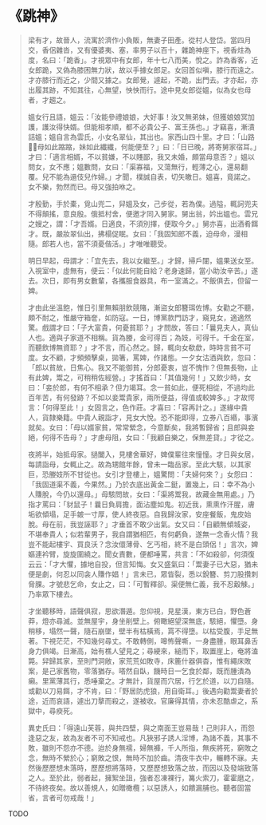 # 《跳神》

> 梁有才，故晉人，流寓於濟作小負販，無妻子田產。從村人登岱。當四月交，香侶雜沓，又有優婆夷、塞，率男子以百十，雜跪神座下，視香炷為度，名曰：「跪香」。才視眾中有女郎，年十七八而美，悅之。詐為香客，近女郎跪，又偽為膝困無力狀，故以手據女郎足。女回首似嗔，膝行而遠之。才亦膝行而近之，少間又據之。女郎覺，遽起，不跪，出門去。才亦起，亦出履其跡，不知其往，心無望，怏怏而行。途中見女郎從媼，似為女也母者，才趨之。
>
> 媼女行且語，媼云：「汝能參禮娘娘，大好事！汝又無弟妹，但獲娘娘冥加護，護汝得快婿。但能相孝順，都不必貴公子、富王孫也。」才竊喜，漸漬詰媼；媼自言為雲氏，小女名翠仙，其出也。家西山四十里。才曰：「山路，母如此蹜蹜，妹如此纖纖，何能便至？」曰：「日已晚，將寄舅家宿耳。」才曰：「適言相婿，不以貧嫌，不以賤鄙，我又未婚，頗當母意否？」媼以問女，女不應；媼數問，女曰：「渠寡福，又蕩無行，輕薄之心，還易翻覆。兒不能為遢伎兒作婦。」才聞，樸誠自表，切矢皦日。媼喜，竟諾之。女不樂，勃然而已。母又強拍咻之。
>
> 才殷勤，手於橐，覓山兜二，舁媼及女，己步從，若為僕。過隘，輒訶兜夫不得顛搖，意良殷。俄抵村舍，便邀才同入舅家。舅出翁，妗出媼也。雲兄之嫂之，謂：「才吾婿。日適良，不須別擇，便取今夕。」舅亦喜，出酒肴餌才。既，嚴妝翠仙出，拂榻促眠。女曰：「我固知郎不義，迫母命，漫相隨。郎若人也，當不須憂偕活。」才唯唯聽受。
>
> 明日早起，母謂才：「宜先去，我以女繼至。」才歸，掃戶闥，媼果送女至。入視室中，虛無有，便云：「似此何能自給？老身速歸，當小助汝辛苦。」遂去。次日，即有男女數輩，各攜服食器具，布一室滿之。不飯俱去，但留一婢。
>
> 才由此坐溫飽，惟日引里無賴朋飲競賭，漸盜女郎簪珥佐博。女勸之不聽，頗不耐之，惟嚴守箱奩，如防寇。一日，博黨款門訪才，窺見女，適適然驚。戲謂才曰：「子大富貴，何憂貧耶？」才問故，答曰：「曩見夫人，真仙人也。適與子家道不相稱。貨為媵，金可得百；為妓，可得千。千金在室，而聽飲博無資耶？」才不言，而心然之。歸，輒向女欷歔，時時言貧不可度。女不顧，才頻頻擊桌，拋箸，罵婢，作諸態。一夕女沽酒與飲，忽曰：「郎以貧故，日焦心。我又不能御貧，分郎憂衷，豈不愧怍？但無長物，止有此婢，鬻之，可稍稍佐經營。」才搖首曰：「其值幾何！」又飲少時，女曰：「妾於郎，有何不相承？但力竭耳。念一貧如此，便死相從，不過均此百年苦，有何發跡？不如以妾鬻貴家，兩所便益，得值或較婢多。」才故愕言：「何得至此！」女固言之，色作莊。才喜曰：「容再計之。」遂緣中貴人，貨隸樂籍。中貴人親詣才，見女大悅。恐不能即得，立券八百緡，事濱就矣。女曰：「母以婿家貧，常常縈念，今意斷矣，我將暫歸省；且郎與妾絕，何得不告母？」才慮母阻，女曰：「我顧自樂之，保無差貸。」才從之。
>
> 夜將半，始抵母家。撾闔入，見樓舍華好，婢僕輩往來憧憧。才日與女居，每請詣母，女輒止之。故為甥館年餘，曾未一臨岳家。至此大駭，以其家巨，恐媵妓所不甘從也。女引才登樓上，媼驚問：「夫婦何來？」女怨曰：「我固道渠不義，今果然。」乃於衣底出黃金二鋌，置幾上，曰：幸不為小人賺脫，今仍以還母。」母駭問故，女曰：「渠將鬻我，故藏金無用處。」乃指才罵曰：「豺鼠子！曩日負肩擔，面沾塵如鬼。初近我，熏熏作汗腥，膚垢欲傾塌，足手皴一寸厚，使人終夜惡。自我歸汝家，安座餐飯，鬼皮始脫。母在前，我豈誣耶？」才垂首不敢少出氣。女又曰：「自顧無傾城姿，不堪奉貴人；似若輩男子，我自謂猶相匹，有何虧負，遂無一念香火情？我豈不能起樓宇、買良沃？念汝儇薄骨、乞丐相，終不是白頭侶！」言次，婢嫗連衿臂，旋旋圍繞之。聞女責數，便都唾罵，共言：「不如殺卻，何須復云云：「才大懼，據地自投，但言知悔。女又盛氣曰：「鬻妻子已大惡，猶未便是劇，何忍以同衾人賺作娼！」言未已，眾眥裂，悉以銳簪、剪刀股攢刺脅腂。才號悲乞命，女止之，曰：「可暫釋卻。渠便無仁義，我不忍觳觫。」乃率眾下樓去。
>
> 才坐聽移時，語聲俱寂，思欲潛遁。忽仰視，見星漢，東方已白，野色蒼莽，燈亦尋滅。並無屋宇，身坐削壁上。俯瞰絕望深無底，駭絕，懼墮。身稍移，塌然一聲，隨石崩墜，壁半有枯橫焉，罥不得墮。以枯受腹，手足無著。下視茫茫，不知幾何尋丈。不敢轉側，嗥怖聲嘶，一身盡腫，眼耳鼻舌身力俱竭。日漸高，始有樵人望見之；尋綆來，縋而下，取置崖上，奄將溘斃。舁歸其家，至則門洞敞，家荒荒如敗寺，床簏什器俱杳，惟有繩床敗案，是己家舊物，零落猶存。嗒然自臥，饑時日一乞食於鄰，既而腫潰為癩。里黨薄其行，悉唾棄之。才無計，貨屋而穴居，行乞於道，以刀自隨。或勸以刀易餌，才不肯，曰：「野居防虎狼，用自衛耳。」後遇向勸鬻妻者於途，近而哀語，遽出刀摮而殺之，遂被收。官廉得其情，亦未忍酷虐之，系獄中，尋瘐死。
>
> 異史氏曰：「得遠山芙蓉，與共四壁，與之南面王豈易哉！己則非人，而怨逢惡之友，故為友者不可不知戒也。凡狹邪子誘人淫博，為諸不義，其事不敗，雖則不怨亦不德。迨於身無襦，婦無褲，千人所指，無疾將死，窮敗之念，無時不縈於心；窮敗之恨，無時不加於齒。清夜牛衣中，輾轉不寐。夫然後歷歷想未落時，歷歷想將落時，又歷歷想致落之故，而因以及發端致落之人。至於此，弱者起，擁絮坐詛，強者忍凍裸行，篝火索刀，霍霍磨之，不待終夜矣。故以善規人，如贈橄欖；以惡誘人，如饋漏脯也。聽者固當省，言者可勿戒哉！」

TODO
